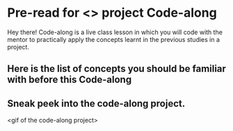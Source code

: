 # Pre-read for &lt;> project Code-along

Hey there! Code-along is a live class lesson in which you will code with the mentor to practically apply the concepts learnt in the previous studies in a project.


## Here is the list of concepts you should be familiar with before this Code-along


## Sneak peek into the code-along project.

&lt;gif of the code-along project>
